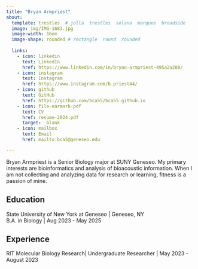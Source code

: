 ```yaml
---
title: "Bryan Armpriest" 
about:
  template: trestles  # jolla  trestles  solana  marquee  broadside
  image: img/IMG-1683.jpg
  image-width: 16em
  image-shape: rounded # rectangle  round  rounded
  
  links:
    - icon: linkedin
      text: LinkedIn
      href: https://www.linkedin.com/in/bryan-armpriest-495a2a288/
    - icon: instagram
      text: Instagram
      href: https://www.instagram.com/b.priest44/
    - icon: github
      text: GitHub
      href: https://github.com/bca55/bca55.github.io
    - icon: file-earmark-pdf
      text: CV
      href: resume-2024.pdf
      target: _blank
    - icon: mailbox
      text: Email
      href: mailto:bca5@geneseo.edu

---
```



Bryan Armpriest is a Senior Biology major at SUNY Geneseo. My primary interests are bioinformatics and analysis of bioacoustic information. When I am not collecting and analyzing data for research or learning, fitness is a passion of mine. 

## Education

State University of New York at Geneseo | Geneseo, NY <br>
B.A. in Biology | Aug 2023 - May 2025 <br>

## Experience

RIT Molecular Biology Research| Undergraduate Researcher | May 2023 - August 2023


